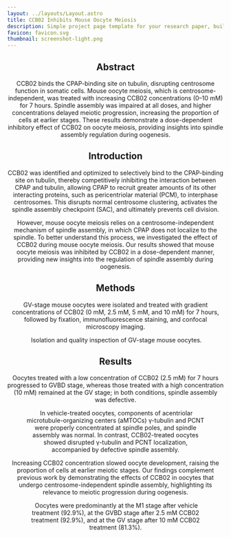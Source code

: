 ```yaml
---
layout: ../layouts/Layout.astro
title: CCB02 Inhibits Mouse Oocyte Meiosis
description: Simple project page template for your research paper, built with Astro and Tailwind CSS
favicon: favicon.svg
thumbnail: screenshot-light.png
---
```







<Header
  title={frontmatter.title}
  authors={[
    {
      name: "Linlin Li",
      url: "https://linlinbio.github.io",
      institution: "Wuhan University",
    },
    {
      name: "Chun So",
      institution: "National Institute of Biological Sciences",
      notes: ["*"],
    },
  ]}
  conference="Jul 2025 - Aug 2025"
  />


<HighlightedSection class="text-justify">

## Abstract

<section class="text-justify">
  CCB02 binds the CPAP-binding site on tubulin, disrupting centrosome function in somatic cells. Mouse oocyte meiosis, which is centrosome-independent, was treated with increasing CCB02 concentrations (0–10 mM) for 7 hours. Spindle assembly was impaired at all doses, and higher concentrations delayed meiotic progression, increasing the proportion of cells at earlier stages. These results demonstrate a dose-dependent inhibitory effect of CCB02 on oocyte meiosis, providing insights into spindle assembly regulation during oogenesis.
</section>

</HighlightedSection>


## Introduction

<section class="text-justify">
  CCB02 was identified and optimized to selectively bind to the CPAP-binding site on tubulin, thereby competitively inhibiting the interaction between CPAP and tubulin, allowing CPAP to recruit greater amounts of its other interacting proteins, such as pericentriolar material (PCM), to interphase centrosomes. This disrupts normal centrosome clustering, activates the spindle assembly checkpoint (SAC), and ultimately prevents cell division.

  However, mouse oocyte meiosis relies on a centrosome-independent mechanism of spindle assembly, in which CPAP does not localize to the spindle. To better understand this process, we investigated the effect of CCB02 during mouse oocyte meiosis. Our results showed that mouse oocyte meiosis was inhibited by CCB02 in a dose-dependent manner, providing new insights into the regulation of spindle assembly during oogenesis.
</section>

## Methods

<section class="text-justify">
  GV-stage mouse oocytes were isolated and treated with gradient concentrations of CCB02 (0 mM, 2.5 mM, 5 mM, and 10 mM) for 7 hours, followed by fixation, immunofluorescence staining, and confocal microscopy imaging.
</section>

<Figure>
  <Image slot="figure" source={oocyte_method} altText="Isolation and quality inspection of GV-stage mouse oocytes." />
  <span slot="caption">Isolation and quality inspection of GV-stage mouse oocytes.</span>
</Figure>

## Results

<section class="text-justify">
Oocytes treated with a low concentration of CCB02 (2.5 mM) for 7 hours progressed to GVBD stage, whereas those treated with a high concentration (10 mM) remained at the GV stage; in both conditions, spindle assembly was defective.
</section>

<Figure>
  <Image slot="figure" source={oocyte_1} altText="In vehicle-treated oocytes, components of acentriolar microtubule-organizing centers (aMTOCs) γ-tubulin and PCNT were properly concentrated at spindle poles, and spindle assembly was normal. In contrast, CCB02-treated oocytes showed disrupted γ-tubulin and PCNT localization, accompanied by defective spindle assembly." />
  <span slot="caption">In vehicle-treated oocytes, components of acentriolar microtubule-organizing centers (aMTOCs) γ-tubulin and PCNT were properly concentrated at spindle poles, and spindle assembly was normal. In contrast, CCB02-treated oocytes showed disrupted γ-tubulin and PCNT localization, accompanied by defective spindle assembly.</span>
</Figure>

<section class="text-justify">
  Increasing CCB02 concentration slowed oocyte development, raising the proportion of cells at earlier meiotic stages. Our findings complement previous work by demonstrating the effects of CCB02 in oocytes that undergo centrosome-independent spindle assembly, highlighting its relevance to meiotic progression during oogenesis.
</section>

<Figure>
  <Image slot="figure" source={oocyte_2} altText="Oocytes were predominantly at the M1 stage after vehicle treatment (92.9%), at the GVBD stage after 2.5 mM CCB02 treatment (92.9%), and at the GV stage after 10 mM CCB02 treatment (81.3%)." />
  <span slot="caption">Oocytes were predominantly at the M1 stage after vehicle treatment (92.9%), at the GVBD stage after 2.5 mM CCB02 treatment (92.9%), and at the GV stage after 10 mM CCB02 treatment (81.3%).</span>
</Figure>